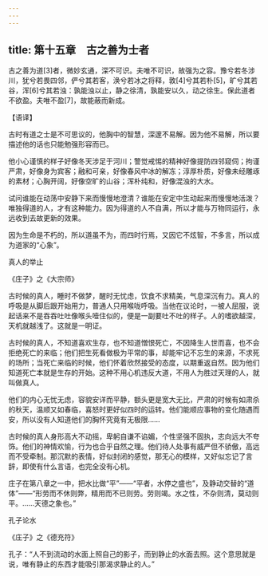 ```yaml
---
---
---
```

title: 第十五章　古之善为士者
---




古之善为道[3]者，微妙玄通，深不可识。夫唯不可识，故强为之容。豫兮若冬涉川，犹兮若畏四邻，俨兮其若客，涣兮若冰之将释，敦[4]兮其若朴[5]，旷兮其若谷，浑[6]兮其若浊：孰能浊以止，静之徐清，孰能安以久，动之徐生。保此道者不欲盈。夫唯不盈[7]，故能蔽而新成。

【语译】

古时有道之士是不可思议的，他胸中的智慧，深邃不易解。因为他不易解，所以要描述他的话也只能勉强形容而已。

他小心谨慎的样子好像冬天涉足于河川；警觉戒惕的精神好像提防四邻窥伺；拘谨严肃，好像身为宾客；融和可亲，好像春风中冰的解冻；淳厚朴质，好像未经雕琢的素材；心胸开阔，好像空旷的山谷；浑朴纯和，好像混浊的大水。

试问谁能在动荡中安静下来而慢慢地澄清？谁能在安定中生动起来而慢慢地活泼？唯独得道的人，才有这种能力。因为得道的人不自满，所以才能与万物同运行，永远收到去故更新的效果。

因为生命是不朽的，所以道虽不为，而四时行焉，又因它不炫智，不多言，所以成为道家的“心象”。

真人的举止

《庄子》之《大宗师》

古时候的真人，睡时不做梦，醒时无忧虑，饮食不求精美，气息深沉有力。真人的呼吸是从脚后跟开始用力，普通人只用喉咙呼吸。当他在议论时，一被人屈服，说起话来不是吞吞吐吐像喉头噎住似的，便是一副要吐不吐的样子。人的嗜欲越深，天机就越浅了。这就是一明证。

古时候的真人，不知道喜欢生存，也不知道憎恨死亡，不因降生人世而喜，也不会拒绝死亡的来临；他们把生死看做极为平常的事，却能牢记不忘生的来源，不求死的场所；当死亡来临的时候，他们怀着欣然接受的态度，以期重返自然。因为他们知道死亡本就是生存的开始。这种不用心机违反大道，不用人为胜过天理的人，就叫做真人。

他们的内心无忧无虑，容貌安详而平静，额头更是宽大无比，严肃的时候有如肃杀的秋天，温顺又如春临，喜怒时更好似四时的运转。他们能顺应事物的变化随遇而安，所以没有人知道他们的胸怀究竟有无极限……

古时候的真人身形高大不动摇，卑躬自谦不谄媚，个性坚强不固执，志向远大不夸饰。他们的神情欢愉，行为也合乎自然之理。他们待人处事有威严但不骄傲，高远而不受牵制。那沉默的表情，好似封闭的感觉，那无心的模样，又好似忘记了言辞，即使有什么言语，也完全没有心机。

庄子在第八章之一中，把水比做“平”——“平者，水停之盛也”，及静动交替的“道体”——“形劳而不休则弊，精用而不已则劳。劳则竭。水之性，不杂则清，莫动则平。……天德之象也。”

孔子论水

《庄子》之《德充符》

孔子：“人不到流动的水面上照自己的影子，而到静止的水面去照。这个意思就是说，唯有静止的东西才能吸引那渴求静止的人。”